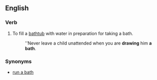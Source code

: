 ==English==

===Verb===
{{infl|en|verb|head=to [[draw]] a [[bath]]}}

# To fill a [[bathtub]] with water in preparation for taking a bath.
#: ''Never leave a child unattended when you are '''drawing''' him '''a bath'''.

===Synonyms===
* [[run a bath]]